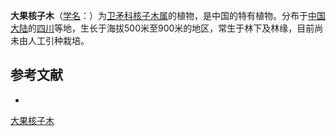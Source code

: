 {{Speciesbox
| name = 核子木
| status = 
| status_system = 
| image =
| genus = Perrottetia (植物)
| species = macrocarpa
| authority = C. Y. Cheng
}}
'''大果核子木'''（[[学名|学名]]：{{lang|la|''Perrottetia macrocarpa''}}）为[[卫矛科|卫矛科]][[核子木属|核子木属]]的植物，是中国的特有植物。分布于[[中国大陆|中国大陆]]的[[四川|四川]]等地，生长于海拔500米至900米的地区，常生于林下及林缘，目前尚未由人工引种栽培。

== 参考文献 ==
<div class="references-small">
* {{cite web| url =http://www.bioinfo.cn/db05/KmzwSpecies.php?action=view&id=3264| title =大果核子木| work =《中国高等植物数据库全库》| publisher =中国科学院微生物研究所| author =昆明植物研究所| accessdate =2009-02-24| deadurl =yes| archiveurl =https://web.archive.org/web/20160305065136/http://www.bioinfo.cn/db05/KmzwSpecies.php?action=view&id=3264| archivedate =2016-03-05}}
</div>
{{Taxonbar|from=Q10935842}}

[[Category:核子木属|大果核子木]]


{{植物小作品}}